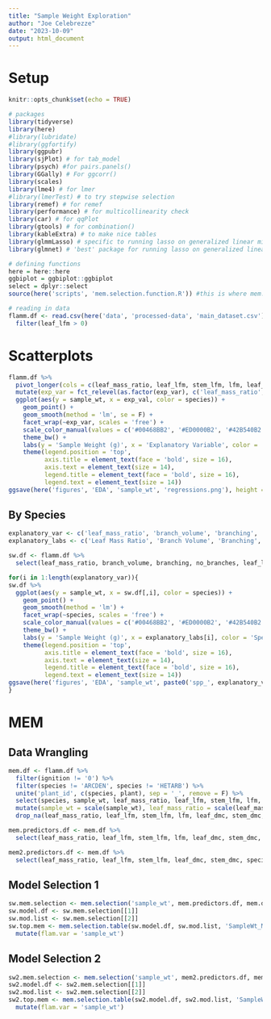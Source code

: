```yaml
---
title: "Sample Weight Exploration"
author: "Joe Celebrezze"
date: "2023-10-09"
output: html_document
---
```


# Setup
```r
knitr::opts_chunk$set(echo = TRUE)

# packages
library(tidyverse)
library(here)
#library(lubridate)
#library(ggfortify)
library(ggpubr)
library(sjPlot) # for tab_model
library(psych) #for pairs.panels()
library(GGally) # For ggcorr()
library(scales)
library(lme4) # for lmer
#library(lmerTest) # to try stepwise selection
library(remef) # for remef
library(performance) # for multicollinearity check
library(car) # for qqPlot
library(gtools) # for combination()
library(kableExtra) # to make nice tables
library(glmmLasso) # specific to running lasso on generalized linear mixed models
library(glmnet) # 'best' package for running lasso on generalized linear models; also, has good function for cross-validation process

# defining functions
here = here::here
ggbiplot = ggbiplot::ggbiplot
select = dplyr::select
source(here('scripts', 'mem.selection.function.R')) #this is where mem.selection(), mem.selection.table() and mallows.cp() functions are stored

# reading in data
flamm.df <- read.csv(here('data', 'processed-data', 'main_dataset.csv')) %>% 
  filter(leaf_lfm > 0)
```

# Scatterplots
```r
flamm.df %>% 
  pivot_longer(cols = c(leaf_mass_ratio, leaf_lfm, stem_lfm, lfm, leaf_dmc, stem_dmc, dmc, LMA, branch_volume, branching, mpa, no_branches), names_to = 'exp_var', values_to = 'exp_val') %>% 
  mutate(exp_var = fct_relevel(as.factor(exp_var), c('leaf_mass_ratio', 'branch_volume', 'branching', 'no_branches', 'leaf_lfm', 'stem_lfm', 'lfm', 'mpa', 'leaf_dmc', 'stem_dmc', 'dmc', 'LMA'))) %>% 
  ggplot(aes(y = sample_wt, x = exp_val, color = species)) +
    geom_point() +
    geom_smooth(method = 'lm', se = F) +
    facet_wrap(~exp_var, scales = 'free') +
    scale_color_manual(values = c('#00468BB2', '#ED0000B2', '#42B540B2', '#0099B4B2', '#925E9FB2', '#AD002AB2', '#ADB6B6B2', '#1B1919B2')) +
    theme_bw() +
    labs(y = 'Sample Weight (g)', x = 'Explanatory Variable', color = 'Species') +
    theme(legend.position = 'top',
          axis.title = element_text(face = 'bold', size = 16),
          axis.text = element_text(size = 14),
          legend.title = element_text(face = 'bold', size = 16),
          legend.text = element_text(size = 14))
ggsave(here('figures', 'EDA', 'sample_wt', 'regressions.png'), height = 10, width = 12)
```

## By Species
```r
explanatory_var <- c('leaf_mass_ratio', 'branch_volume', 'branching', 'no_branches', 'leaf_lfm', 'stem_lfm', 'lfm', 'mpa', 'leaf_dmc', 'stem_dmc', 'dmc', 'LMA')
explanatory_labs <- c('Leaf Mass Ratio', 'Branch Volume', 'Branching', '# of Branches', 'Leaf LFM', 'Stem LFM', 'LFM', 'Water Potential', 'Leaf DMC', 'Stem DMC', 'DMC', 'Leaf Mass per Area')

sw.df <- flamm.df %>% 
  select(leaf_mass_ratio, branch_volume, branching, no_branches, leaf_lfm, stem_lfm, lfm, mpa, leaf_dmc, stem_dmc, dmc, LMA, species, sample_wt)

for(i in 1:length(explanatory_var)){
sw.df %>% 
  ggplot(aes(y = sample_wt, x = sw.df[,i], color = species)) +
    geom_point() +
    geom_smooth(method = 'lm') +
    facet_wrap(~species, scales = 'free') +
    scale_color_manual(values = c('#00468BB2', '#ED0000B2', '#42B540B2', '#0099B4B2', '#925E9FB2', '#AD002AB2', '#ADB6B6B2', '#1B1919B2')) +
    theme_bw() +
    labs(y = 'Sample Weight (g)', x = explanatory_labs[i], color = 'Species') +
    theme(legend.position = 'top',
          axis.title = element_text(face = 'bold', size = 16),
          axis.text = element_text(size = 14),
          legend.title = element_text(face = 'bold', size = 16),
          legend.text = element_text(size = 14))
ggsave(here('figures', 'EDA', 'sample_wt', paste0('spp_', explanatory_var[i],'.png')), height = 10, width = 12)
}
```

# MEM
## Data Wrangling
```r
mem.df <- flamm.df %>% 
  filter(ignition != '0') %>% 
  filter(species != 'ARCDEN', species != 'HETARB') %>% 
  unite('plant_id', c(species, plant), sep = '_', remove = F) %>% 
  select(species, sample_wt, leaf_mass_ratio, leaf_lfm, stem_lfm, lfm, leaf_dmc, stem_dmc, dmc, LMA, branch_volume, branching, mpa, no_branches, plant_id) %>% 
  mutate(sample_wt = scale(sample_wt), leaf_mass_ratio = scale(leaf_mass_ratio), leaf_lfm = scale(leaf_lfm), stem_lfm = scale(stem_lfm), lfm = scale(lfm), leaf_dmc = scale(leaf_dmc), stem_dmc = scale(stem_dmc), dmc = scale(dmc), LMA = scale(LMA), branch_volume = scale(branch_volume), branching = scale(branching), mpa = scale(mpa), no_branches = scale(no_branches)) %>% 
  drop_na(leaf_mass_ratio, leaf_lfm, stem_lfm, lfm, leaf_dmc, stem_dmc, dmc, LMA, branch_volume, branching, mpa, no_branches)

mem.predictors.df <- mem.df %>% 
  select(leaf_mass_ratio, leaf_lfm, stem_lfm, lfm, leaf_dmc, stem_dmc, dmc, LMA, branch_volume, branching, mpa, no_branches, species)

mem2.predictors.df <- mem.df %>% 
  select(leaf_mass_ratio, leaf_lfm, stem_lfm, leaf_dmc, stem_dmc, species)
```

## Model Selection 1
```r
sw.mem.selection <- mem.selection('sample_wt', mem.predictors.df, mem.df)
sw.model.df <- sw.mem.selection[[1]]
sw.mod.list <- sw.mem.selection[[2]]
sw.top.mem <- mem.selection.table(sw.model.df, sw.mod.list, 'SampleWt_MEM.html') %>% 
  mutate(flam.var = 'sample_wt')
```

## Model Selection 2
```r
sw2.mem.selection <- mem.selection('sample_wt', mem2.predictors.df, mem.df)
sw2.model.df <- sw2.mem.selection[[1]]
sw2.mod.list <- sw2.mem.selection[[2]]
sw2.top.mem <- mem.selection.table(sw2.model.df, sw2.mod.list, 'SampleWt_MEM.html') %>% 
  mutate(flam.var = 'sample_wt')
```

